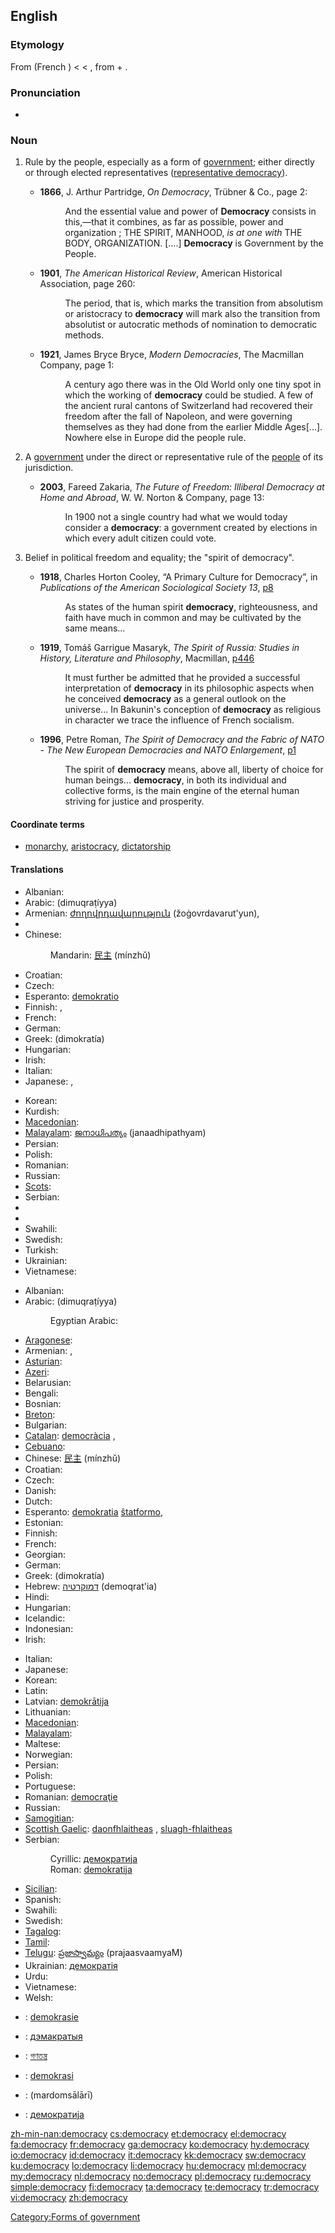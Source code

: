 ==English==
{{wikipedia}}

===Etymology===
From {{etyl|frm|en}} {{term|democratie|lang=frm}} (French {{term|démocratie|lang=fr}}) < {{etyl|ML.}} {{term|democratia|lang=la}} < {{etyl|grc|en}} {{term|δημοκρατία|tr=dēmokratia|lang=grc}}, from {{term|δῆμος||common people|tr=dēmos|lang=grc}} + {{term|κράτος||rule, strength|tr=kratos|lang=grc}}.

===Pronunciation===
* {{IPA|/dɪˈmɒkɹəsi/}}

===Noun===
{{en-noun|democrac|ies}}

# {{uncountable}} Rule by the people, especially as a form of [[government]]; either directly or through elected representatives ([[representative democracy]]).
#* '''1866''', J. Arthur Partridge, ''On Democracy'', Trübner & Co., page 2:
#*: And the essential value and power of '''Democracy''' consists in this,—that it combines, as far as possible, power and organization ; THE SPIRIT, MANHOOD, ''is at one with'' THE BODY, ORGANIZATION. [....] '''Democracy''' is Government by the People.
#* '''1901''', ''The American Historical Review'', American Historical Association, page 260:
#*: The period, that is, which marks the transition from absolutism or aristocracy to '''democracy''' will mark also the transition from absolutist or autocratic methods of nomination to democratic methods.
#* '''1921''', James Bryce Bryce, ''Modern Democracies'', The Macmillan Company, page 1:
#*: A century ago there was in the Old World only one tiny spot in which the working of '''democracy''' could be studied.  A few of the ancient rural cantons of Switzerland had recovered their freedom after the fall of Napoleon, and were governing themselves as they had done from the earlier Middle Ages[...].  Nowhere else in Europe did the people rule.
# {{countable|government}} A [[government]] under the direct or representative rule of the [[people]] of its jurisdiction.
#* '''2003''', Fareed Zakaria, ''The Future of Freedom: Illiberal Democracy at Home and Abroad'', W. W. Norton & Company, page 13:
#*: In 1900 not a single country had what we would today consider a '''democracy''': a government created by elections in which every adult citizen could vote.
# {{uncountable}} Belief in political freedom and equality; the "spirit of democracy".
#* '''1918''', Charles Horton Cooley, “A Primary Culture for Democracy”, in ''Publications of the American Sociological Society 13'', [http://books.google.com/books?id=cvUZAAAAIAAJ&pg=PA8&dq=democracy p8]
#*: As states of the human spirit '''democracy''', righteousness, and faith have much in common and may be cultivated by the same means...
#* '''1919''', Tomáš Garrigue Masaryk, ''The Spirit of Russia: Studies in History, Literature and Philosophy'', Macmillan, [http://books.google.com/books?id=aLAcAAAAMAAJ&pg=RA4-PA446&dq=democracy p446]
#*: It must further be admitted that he provided a successful interpretation of '''democracy''' in its philosophic aspects when he conceived '''democracy''' as a general outlook on the universe... In Bakunin's conception of '''democracy''' as religious in character we trace the influence of French socialism.
#* '''1996''', Petre Roman, ''The Spirit of Democracy and the Fabric of NATO - The New European Democracies and NATO Enlargement'', [http://www.fas.org/man/nato/natodocs/an246pc.htm p1]
#*: The spirit of '''democracy''' means, above all, liberty of choice for human beings... '''democracy''', in both its individual and collective forms, is the main engine of the eternal human striving for justice and prosperity.

====Coordinate terms====
* {{sense|a form of government}} [[monarchy]], [[aristocracy]], [[dictatorship]]

====Translations====
{{trans-top|rule by the people}}
* Albanian: {{t-|sq|demokraci|f|xs=Albanian}}
* Arabic: {{Arab|[[ديمقراطية]]}} (dimuqraṭíyya)
* Armenian: [[ժողովրդավարություն]] (žoġovrdavarut'yun),  {{t-|hy|դեմոկրատիա|tr=demokratia}}
* {{trreq|Bosnian}}
* Chinese:
*: Mandarin: [[民主]] (mínzhǔ)
* Croatian: {{t-|hr|demokracija|f}}
* Czech: {{t+|cs|demokracie|f}}
* Esperanto: [[demokratio]]
* Finnish: {{t-|fi|kansanvalta}}, {{t+|fi|demokratia}}
* French: {{t+|fr|démocratie|f}}
* German: {{t|de|Demokratie|f}}
* Greek: {{t+|el|δημοκρατία|f}} (dimokratía)
* Hungarian: {{t|hu|demokrácia}}
* Irish: {{t-|ga|daonlathas|m|xs=Irish}}
* Italian: {{t+|it|democrazia|f}}
* Japanese: {{t+|ja|民主主義|tr=minshushugi}}, {{t-|ja|民主|tr=minshu}}
{{trans-mid}}
* Korean: {{t+|ko|민주주의|tr=minjujuui|sc=Hang}}
* Kurdish: {{ku-Arab|[[دیموکراتیه‌ت]]}}
* [[Macedonian]]: {{t-|mk|демократија|f|tr=demokrátija}}
* [[Malayalam]]: [[ജനാധിപത്യം]] (janaadhipathyam)
* Persian: {{t-|fa|مردمسالاری|tr=mardomsâlâri|xs=Persian}}
* Polish: {{t+|pl|demokracja|f}}
* Romanian: {{t|ro|democraţie|f}}
* Russian: {{t+|ru|демократия|f|tr=demokrátija}}
* [[Scots]]: {{tø|sco|democracie}}
* Serbian: {{t-|sr|демокрација|f|alt=демокра́ција|tr=demokrǎtsija|sc=Cyrl}}
* {{trreq|Serbo-Croatian}}
* {{trreq|Slovene}}
* Swahili: {{t+|sw|demokrasia|xs=Swahili}}
* Swedish: {{t+|sv|demokrati|c}}
* Turkish: {{t|tr|demokrasi}}
* Ukrainian: {{t|uk|демократія|f|tr=demokrátija|xs=Ukrainian}}
* Vietnamese: {{t+|vi|dân chủ|xs=Vietnamese}}
{{trans-bottom}}

{{trans-top|government under the rule of its people}}
* Albanian: {{t-|sq|demokraci|f|xs=Albanian}}
* Arabic: {{Arab|[[ديمقراطية]]}} (dimuqraṭíyya)
*: Egyptian Arabic: {{tø|arz|ديموقراطية|sc=Arab}}
* [[Aragonese]]: {{t-|an|democrazia|f|xs=Aragonese}}
* Armenian: {{t-|hy|ժողովրդավարություն|tr=žoġovrdavarut'yun}},  {{t-|hy|դեմոկրատիա|tr=demokratia}}
* [[Asturian]]: {{t-|ast|democracia|f|xs=Asturian}}
* [[Azeri]]: {{t|az|demokratiya|xs=Azeri}}
* Belarusian: {{t|be|дэмакратыя|xs=Belarusian}}
* Bengali: {{t+|bn|গণতন্ত্র|sc=Beng|xs=Bengali}}
* Bosnian: {{t-|bs|demokratija|f}}
* [[Breton]]: {{t|br|demokratelezh|f|xs=Breton}}
* Bulgarian: {{t+|bg|демокрация|f}}
* [[Catalan]]: [[democràcia]] ,{{f}}
* [[Cebuano]]: {{tø|ceb|demokrasya}}
* Chinese: [[民主]] (mínzhǔ)
* Croatian: {{t-|hr|demokracija|f}}
* Czech: {{t+|cs|demokracie|f}}
* Danish: {{t-|da|demokrati|n}}
* Dutch: {{t+|nl|democratie|f}}
* Esperanto: [[demokratia]] [[ŝtatformo]],  {{t|eo|demokratio|xs=Esperanto}}
* Estonian: {{t-|et|demokraatia}}
* Finnish: {{t+|fi|demokratia}}
* French: {{t+|fr|démocratie|f}}
* Georgian: {{t-|ka|დემოკრატია|sc=Geor|xs=Georgian}}
* German: {{t+|de|Demokratie|f}}
* Greek: {{t+|el|δημοκρατία|f}} (dimokratía)
* Hebrew: [[דמוקרטיה]] (demoqrat'ia) {{f}}
* Hindi: {{t-|hi|लोकतंत्र|<!--lokatantra?-->|xs=Hindi}}
* Hungarian: {{t+|hu|demokrácia}}
* Icelandic: {{t+|is|lýðræði}}
* Indonesian: {{t+|id|demokrasi|xs=Indonesian}}
* Irish: {{t-|ga|stát daonlathach|m|xs=Irish}}
{{trans-mid}}
* Italian: {{t+|it|democrazia}}
* Japanese: {{t+|ja|民主主義|tr=minshushugi}}
* Korean: {{ko-inline|[[민주]] [[정체]]|minju jeongche|4=[[民主]] [[政體]]}}
* Latin: {{t+|la|democratia|f}}
* Latvian: [[demokrātija]] {{f}}
* Lithuanian: {{t+|lt|demokratija|f|xs=Lithuanian}}
* [[Macedonian]]: {{t-|mk|демократија|f|tr=demokrátija}}
* [[Malayalam]]: {{t|ml|ജനാധിപത്യം|sc=Mlym|xs=Malayalam}}
* Maltese: {{t-|mt|demokrazija|f|xs=Maltese}}
* Norwegian: {{t+|no|demokrati|n}}
* Persian: {{t|fa|مردم‌سالاری|xs=Persian}}
* Polish: {{t+|pl|demokracja|f}}
* Portuguese: {{t+|pt|democracia|f}}
* Romanian: [[democraţie]]
* Russian: {{t+|ru|демократия|f|tr=demokrátija}}
* [[Samogitian]]: {{tø|sgs|demuokratėjė|m}}
* [[Scottish Gaelic]]: [[daonfhlaitheas]] {{m}}, [[sluagh-fhlaitheas]] {{m}}
* Serbian:
*: Cyrillic: [[демократија#Serbian|демократија]] {{f}}
*: Roman: [[demokratija#Serbian|demokratija]] {{f}}
* [[Sicilian]]: {{t|scn|dimucrazzìa|f|xs=Sicilian}}
* Spanish: {{t+|es|democracia|f}}
* Swahili: {{t+|sw|demokrasia|xs=Swahili}}
* Swedish: {{t+|sv|demokrati}}
* [[Tagalog]]: {{t-|tl|demokrasya|xs=Tagalog}}
* [[Tamil]]: {{t|ta|மக்களாட்சி|xs=Tamil}}
* [[Telugu]]: [[ప్రజాస్వామ్యం]] (prajaasvaamyaM)
* Ukrainian: [[демократія]] {{f}}
* Urdu: {{t|ur|جمہوریت|xs=Urdu}}
* Vietnamese: {{t+|vi|dân chủ|xs=Vietnamese}}
* Welsh: {{t|cy|democratiaeth|xs=Welsh}}
{{trans-bottom}}

{{checktrans-top}}
* {{ttbc|af}}: [[demokrasie]]
* {{ttbc|Belarusian}}: [[дэмакратыя]] {{f}}
* {{ttbc|Bengali}}: [[গণতন্ত্র]]
* {{ttbc|Malay}}: [[demokrasi]]
* {{ttbc|fa}}: {{fa-Arab|[[مردم‌سالاری]]}} (mardomsālārī)
* {{ttbc|mk}}: [[демократија]] {{f}}
{{trans-bottom}}

[[Category:Forms of government]]

[[zh-min-nan:democracy]]
[[cs:democracy]]
[[et:democracy]]
[[el:democracy]]
[[fa:democracy]]
[[fr:democracy]]
[[ga:democracy]]
[[ko:democracy]]
[[hy:democracy]]
[[io:democracy]]
[[id:democracy]]
[[it:democracy]]
[[kk:democracy]]
[[sw:democracy]]
[[ku:democracy]]
[[lo:democracy]]
[[li:democracy]]
[[hu:democracy]]
[[ml:democracy]]
[[my:democracy]]
[[nl:democracy]]
[[no:democracy]]
[[pl:democracy]]
[[ru:democracy]]
[[simple:democracy]]
[[fi:democracy]]
[[ta:democracy]]
[[te:democracy]]
[[tr:democracy]]
[[vi:democracy]]
[[zh:democracy]]